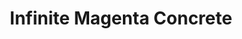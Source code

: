 ---
title: "Infinite Magenta Concrete"
images:
  color: "MUfCHtba5zu7EsOBufUXfBVD5mju0pe2iyr4F19s3bIxqLTS"
  item: "MUfCHtba5zu7uZCruj9zB31IA7RCkpPrf54is9jTwHgE8ZtQ"
type: "magic/infinite"
crate: "concrete"
unmodifiable: true
winChance: 6
---